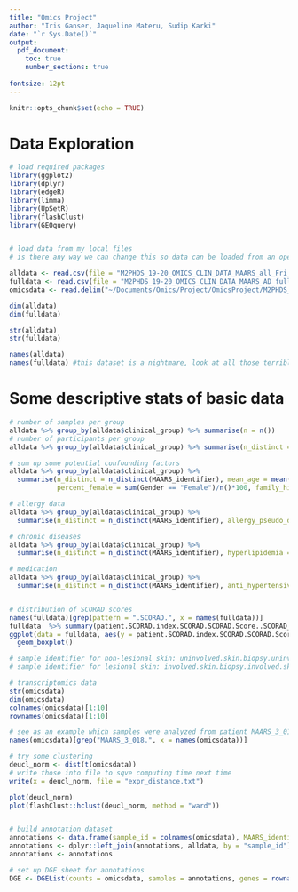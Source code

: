 ```yaml
---
title: "Omics Project"
author: "Iris Ganser, Jaqueline Materu, Sudip Karki"
date: "`r Sys.Date()`"
output: 
  pdf_document:
    toc: true
    number_sections: true  
    
fontsize: 12pt 
---
```


```r
knitr::opts_chunk$set(echo = TRUE)
```

# Data Exploration
```r
# load required packages
library(ggplot2)
library(dplyr)
library(edgeR)
library(limma)
library(UpSetR)
library(flashClust)
library(GEOquery)


# load data from my local files
# is there any way we can change this so data can be loaded from an open source web location??

alldata <- read.csv(file = "M2PHDS_19-20_OMICS_CLIN_DATA_MAARS_all_Fri_Apr_04_14h_CEST_2014.csv", header = TRUE, sep = "\t")
fulldata <- read.csv(file = "M2PHDS_19-20_OMICS_CLIN_DATA_MAARS_AD_full_20190131_12-34-49.csv", header = TRUE, sep = "\t")
omicsdata <- read.delim("~/Documents/Omics/Project/OmicsProject/M2PHDS_19-20_OMICS_TRANSC_MAARS_normTranscriptome_618samples_16042014.txt")

dim(alldata)
dim(fulldata)

str(alldata)
str(fulldata)

names(alldata)
names(fulldata) #this dataset is a nightmare, look at all those terrible variable names
```

# Some descriptive stats of basic data
```r
# number of samples per group
alldata %>% group_by(alldata$clinical_group) %>% summarise(n = n())
# number of participants per group
alldata %>% group_by(alldata$clinical_group) %>% summarise(n_distinct = n_distinct(MAARS_identifier))

# sum up some potential confounding factors
alldata %>% group_by(alldata$clinical_group) %>% 
  summarise(n_distinct = n_distinct(MAARS_identifier), mean_age = mean(CUSTOM_Age), sd_age = sd(CUSTOM_Age),
            percent_female = sum(Gender == "Female")/n()*100, family_history_AD = sum(CUSTOM_Fam._hist._Atopic_dermatitis == TRUE, na.rm = TRUE)/n()*100, family_history_PSO = sum(CUSTOM_Family_History_of_Psoriasis == TRUE, na.rm = TRUE)/n()*100)

# allergy data
alldata %>% group_by(alldata$clinical_group) %>% 
  summarise(n_distinct = n_distinct(MAARS_identifier), allergy_pseudo_drug = sum(Known_Allergies_v2..Pseudo_Drug_Allergy == TRUE)/n()*100, allergy_dustmite = sum(Known_Allergies_v2..House_dust_mite == TRUE)/n()*100, allergy_food = sum(Known_Allergies_v2..Food == TRUE)/n()*100, allergy_pollen = sum(Known_Allergies_v2..Pollen == TRUE)/n()*100, allergy_contact = sum(Known_Allergies_v2..Contact_Allergy == TRUE)/n()*100, allergy_drug = sum(Known_Allergies_v2..Drug_Allergy == TRUE)/n()*100, allergy_animal = sum(Known_Allergies_v2..Animal == TRUE)/n()*100)

# chronic diseases
alldata %>% group_by(alldata$clinical_group) %>% 
  summarise(n_distinct = n_distinct(MAARS_identifier), hyperlipidemia = sum(Other_concurrent_chronic_diseases_v2..Hyperlipidemia == TRUE)/n()*100, others = sum(Other_concurrent_chronic_diseases_v2..Others == TRUE)/n()*100,  diabetes_non_insulin = sum(Other_concurrent_chronic_diseases_v2..Diabetes_.non.insulin. == TRUE)/n()*100,  thyroid_dysfunction = sum(Other_concurrent_chronic_diseases_v2..Thyroid_dysfunction == TRUE)/n()*100,  asthma = sum(Other_concurrent_chronic_diseases_v2..Asthma == TRUE)/n()*100,  hypertension = sum(Other_concurrent_chronic_diseases_v2..Hypertension == TRUE)/n()*100)

# medication
alldata %>% group_by(alldata$clinical_group) %>% 
  summarise(n_distinct = n_distinct(MAARS_identifier), anti_hypertensive = sum(Concomitant_Medication_v2..Anti.Hypertensive == TRUE)/n()*100, anti_inflammatory = sum(Concomitant_Medication_v2..Anti.Inflammatory.non_steroid. == TRUE)/n()*100, other_hormones = sum(Concomitant_Medication_v2..Other_hormones == TRUE)/n()*100, thyroid_hormones = sum(Concomitant_Medication_v2..Thyroid_hormones == TRUE)/n()*100, statins = sum(Concomitant_Medication_v2..Statins == TRUE)/n()*100, insulin = sum(Concomitant_Medication_v2..Insulin == TRUE)/n()*100, others = sum(Concomitant_Medication_v2..Others == TRUE)/n()*100)


# distribution of SCORAD scores
names(fulldata)[grep(pattern = ".SCORAD.", x = names(fulldata))]
fulldata  %>% summary(patient.SCORAD.index.SCORAD.SCORAD.Score..SCORAD_Score.)
ggplot(data = fulldata, aes(y = patient.SCORAD.index.SCORAD.SCORAD.Score..SCORAD_Score.)) + 
  geom_boxplot()

# sample identifier for non-lesional skin: uninvolved.skin.biopsy.uninvolved.skin.biopsy.MAARS.Sample.identifier..MAARS_Sample_identifier. , column 266
# sample identifier for lesional skin: involved.skin.biopsy.involved.skin.biopsy.MAARS.Sample.identifier..MAARS_Sample_identifier. , column 262
```

```r
# transcriptomics data
str(omicsdata)
dim(omicsdata)
colnames(omicsdata)[1:10]
rownames(omicsdata)[1:10]

# see as an example which samples were analyzed from patient MAARS_3_018
names(omicsdata)[grep("MAARS_3_018.", x = names(omicsdata))]

# try some clustering
deucl_norm <- dist(t(omicsdata))
# write those into file to sqve computing time next time
write(x = deucl_norm, file = "expr_distance.txt")

plot(deucl_norm)
plot(flashClust::hclust(deucl_norm, method = "ward"))


# build annotation dataset
annotations <- data.frame(sample_id = colnames(omicsdata), MAARS_identifier = gsub('.{3}$', '', sample_id))
annotations <- dplyr::left_join(annotations, alldata, by = "sample_id") %>% select(sample_id, MAARS_identifier.x, clinical_group, lesional, CUSTOM_Age, Gender) %>% rename(MAARS_identifier = MAARS_identifier.x)
annotations <- annotations

# set up DGE sheet for annotations
DGE <- DGEList(counts = omicsdata, samples = annotations, genes = rownames(omicsdata))
```

